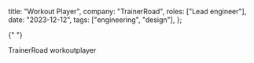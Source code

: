 
  title: "Workout Player",
  company: "TrainerRoad",
  roles: ["Lead engineer"],
  date: "2023-12-12",
  tags: ["engineering", "design"],
};

{" "}
<TrWorkoutPlayerThumbnail active fullscreen />

TrainerRoad workoutplayer
